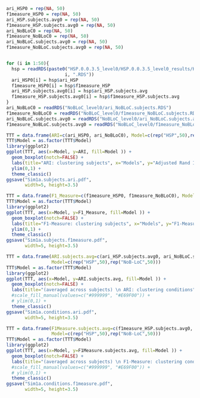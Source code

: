 

```r
ari_HSP0 = rep(NA, 50)
f1measure_HSP0 = rep(NA, 50)
ari_HSP.subjects.avg0 = rep(NA, 50)
f1measure_HSP.subjects.avg0 = rep(NA, 50)
ari_NoBLoC0 = rep(NA, 50)
f1measure_NoBLoC0 = rep(NA, 50)
ari_NoBLoC.subjects.avg0 = rep(NA, 50)
f1measure_NoBLoC.subjects.avg0 = rep(NA, 50)


for (i in 1:50){
  hsp = readRDS(paste0("HSP.0.0.3.5_level0/HSP.0.0.3.5_level0_results/HSP_Simulation_Results_Seeds",
                      i, ".RDS"))
  ari_HSP0[i] = hsp$ari_HSP
  f1measure_HSP0[i] = hsp$f1measure_HSP
  ari_HSP.subjects.avg0[i] = hsp$ari_HSP.subjects.avg
  f1measure_HSP.subjects.avg0[i] = hsp$f1measure_HSP.subjects.avg
}
ari_NoBLoC0 = readRDS("NoBLoC_level0/ari_NoBLoC.subjects.RDS")
f1measure_NoBLoC0 = readRDS("NoBLoC_level0/f1measure_NoBLoC.subjects.RDS")
ari_NoBLoC.subjects.avg0 = readRDS("NoBLoC_level0/ari_NoBLoC.subjects.avg.RDS")
f1measure_NoBLoC.subjects.avg0 = readRDS("NoBLoC_level0/f1measure_NoBLoC.subjects.avg.RDS")
```


```r
TTT = data.frame(ARI=c(ari_HSP0, ari_NoBLoC0), Model=c(rep("HSP",50),rep("NoB-LoC",50)))
TTT$Model = as.factor(TTT$Model)
library(ggplot2)
ggplot(TTT, aes(x=Model, y=ARI, fill=Model )) + 
  geom_boxplot(notch=FALSE) + 
  labs(title="ARI: clustering subjects", x="Models", y="Adjusted Rand Index") +
  ylim(0,1) +
  theme_classic()
ggsave("Sim1a.subjects.ari.pdf", 
       width=5, height=3.5)

TTT = data.frame(F1_Measure=c(f1measure_HSP0, f1measure_NoBLoC0), Model=c(rep("HSP",50),rep("NoB-LoC",50)))
TTT$Model = as.factor(TTT$Model)
library(ggplot2)
ggplot(TTT, aes(x=Model, y=F1_Measure, fill=Model )) + 
  geom_boxplot(notch=FALSE) + 
  labs(title="F1-Measure: clustering subjects", x="Models", y="F1-Measure") +
  ylim(0,1) + 
  theme_classic()
ggsave("Sim1a.subjects.f1measure.pdf", 
       width=5, height=3.5)

TTT = data.frame(ARI.subjects.avg=c(ari_HSP.subjects.avg0, ari_NoBLoC.subjects.avg0),
                 Model=c(rep("HSP",50),rep("NoB-LoC",50)))
TTT$Model = as.factor(TTT$Model)
library(ggplot2)
ggplot(TTT, aes(x=Model, y=ARI.subjects.avg, fill=Model )) + 
  geom_boxplot(notch=FALSE) + 
  labs(title="(averaged across subjects) \n ARI: clustering conditions", x="Models", y="Adjusted Rand Index") +
  #scale_fill_manual(values=c("#999999", "#E69F00")) + 
  # ylim(0,1) +
  theme_classic()
ggsave("Sim1a.conditions.ari.pdf", 
       width=5, height=3.5)

TTT = data.frame(F1Measure.subjects.avg=c(f1measure_HSP.subjects.avg0, f1measure_NoBLoC.subjects.avg0),
                 Model=c(rep("HSP",50),rep("NoB-LoC",50)))
TTT$Model = as.factor(TTT$Model)
library(ggplot2)
ggplot(TTT, aes(x=Model, y=F1Measure.subjects.avg, fill=Model )) + 
  geom_boxplot(notch=FALSE) + 
  labs(title="(averaged across subjects) \n F1-Measure: clustering conditions", x="Models", y="F1 Measure") +
  #scale_fill_manual(values=c("#999999", "#E69F00")) + 
  # ylim(0,1) +
  theme_classic()
ggsave("Sim1a.conditions.f1measure.pdf", 
       width=5, height=3.5)
```

















